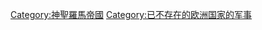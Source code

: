 {{Commonscat|Military history of the Holy Roman Empire}}

[[Category:神聖羅馬帝國|Category:神聖羅馬帝國]]
[[Category:已不存在的欧洲国家的军事|Category:已不存在的欧洲国家的军事]]